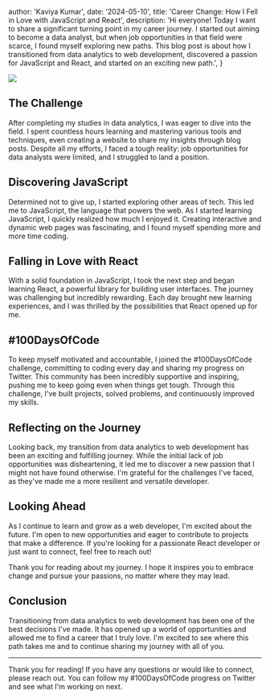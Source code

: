 
  author: 'Kaviya Kumar',
  date: '2024-05-10',
  title: 'Career Change: How I Fell in Love with JavaScript and React',
  description:
    'Hi everyone! Today I want to share a significant turning point in my career journey. I started out aiming to become a data analyst, but when job opportunities in that field were scarce, I found myself exploring new paths. This blog post is about how I transitioned from data analytics to web development, discovered a passion for JavaScript and React, and started on an exciting new path.',
}


![](https://t4.ftcdn.net/jpg/01/88/53/19/360_F_188531911_OT2zuKgdK9pS0oalRoA5SFWYNswHjMJy.jpg)

## The Challenge

After completing my studies in data analytics, I was eager to dive into the field. I spent countless hours learning and mastering various tools and techniques, even creating a website to share my insights through blog posts. Despite all my efforts, I faced a tough reality: job opportunities for data analysts were limited, and I struggled to land a position.

## Discovering JavaScript

Determined not to give up, I started exploring other areas of tech. This led me to JavaScript, the language that powers the web. As I started learning JavaScript, I quickly realized how much I enjoyed it. Creating interactive and dynamic web pages was fascinating, and I found myself spending more and more time coding.

## Falling in Love with React

With a solid foundation in JavaScript, I took the next step and began learning React, a powerful library for building user interfaces. The journey was challenging but incredibly rewarding. Each day brought new learning experiences, and I was thrilled by the possibilities that React opened up for me.

## #100DaysOfCode

To keep myself motivated and accountable, I joined the #100DaysOfCode challenge, committing to coding every day and sharing my progress on Twitter. This community has been incredibly supportive and inspiring, pushing me to keep going even when things get tough. Through this challenge, I've built projects, solved problems, and continuously improved my skills.

## Reflecting on the Journey

Looking back, my transition from data analytics to web development has been an exciting and fulfilling journey. While the initial lack of job opportunities was disheartening, it led me to discover a new passion that I might not have found otherwise. I'm grateful for the challenges I've faced, as they've made me a more resilient and versatile developer.

## Looking Ahead

As I continue to learn and grow as a web developer, I'm excited about the future. I'm open to new opportunities and eager to contribute to projects that make a difference. If you're looking for a passionate React developer or just want to connect, feel free to reach out!

Thank you for reading about my journey. I hope it inspires you to embrace change and pursue your passions, no matter where they may lead.

## Conclusion

Transitioning from data analytics to web development has been one of the best decisions I've made. It has opened up a world of opportunities and allowed me to find a career that I truly love. I'm excited to see where this path takes me and to continue sharing my journey with all of you.

---

Thank you for reading! If you have any questions or would like to connect, please reach out. You can follow my #100DaysOfCode progress on Twitter and see what I'm working on next.
